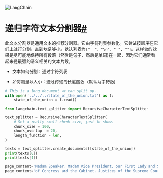 

<Head>
  <script>
    {
      `(function() {
         var _hmt = _hmt || [];
(function() {
  var hm = document.createElement("script");
  hm.src = "https://hm.baidu.com/hm.js?e60fb290e204e04c5cb6f79b0ac1e697";
  var s = document.getElementsByTagName("script")[0]; 
  s.parentNode.insertBefore(hm, s);
})();
       })();`
    }
  </script>
</Head>

![LangChain](https://pica.zhimg.com/50/v2-56e8bbb52aa271012541c1fe1ceb11a2_r.gif)





递归字符文本分割器[#](#recursivecharactertextsplitter "此标题的永久链接")
========================================================

此文本分割器是通用文本的推荐分割器。它由字符列表参数化。它尝试按顺序在它们上进行分割，直到块足够小。默认列表为`["  ", "\n", " ", ""]`。这样做的效果是尽可能地保持所有段落（然后是句子，然后是单词)在一起，因为它们通常看起来是最强的语义相关的文本片段。

- 文本如何分割：通过字符列表

- 如何测量块大小：通过传递的长度函数（默认为字符数)

```python
# This is a long document we can split up.
with open('../../../state_of_the_union.txt') as f:
    state_of_the_union = f.read()

```

```python
from langchain.text_splitter import RecursiveCharacterTextSplitter

```

```python
text_splitter = RecursiveCharacterTextSplitter(
    # Set a really small chunk size, just to show.
    chunk_size = 100,
    chunk_overlap  = 20,
    length_function = len,
)

```

```python
texts = text_splitter.create_documents([state_of_the_union])
print(texts[0])
print(texts[1])

```

```python
page_content='Madam Speaker, Madam Vice President, our First Lady and Second Gentleman. Members of Congress and' lookup_str='' metadata={} lookup_index=0
page_content='of Congress and the Cabinet. Justices of the Supreme Court. My fellow Americans.' lookup_str='' metadata={} lookup_index=0

```

